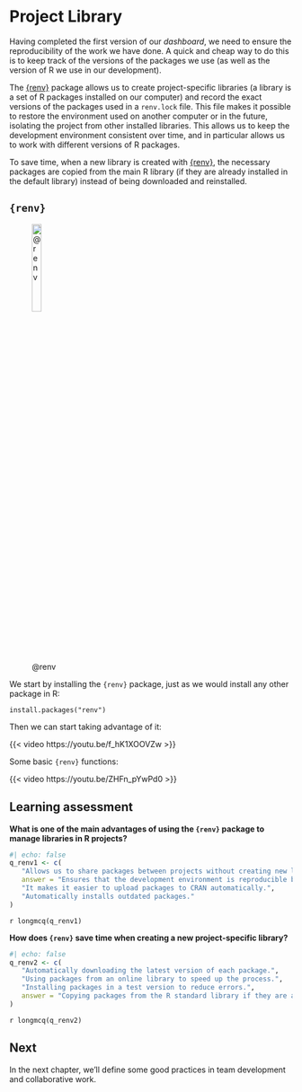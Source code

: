 # Project Library

Having completed the first version of our *dashboard*, we need to ensure the reproducibility of the work we have done. A quick and cheap way to do this is to keep track of the versions of the packages we use (as well as the version of R we use in our development).

The [{renv}](https://rstudio.github.io/renv/articles/renv.html){.uri target="_blank"} package allows us to create project-specific libraries (a library is a set of R packages installed on our computer) and record the exact versions of the packages used in a `renv.lock` file. This file makes it possible to restore the environment used on another computer or in the future, isolating the project from other installed libraries. This allows us to keep the development environment consistent over time, and in particular allows us to work with different versions of R packages.

To save time, when a new library is created with [{renv}](https://rstudio.github.io/renv/articles/renv.html){.uri target="_blank"}, the necessary packages are copied from the main R library (if they are already installed in the default library) instead of being downloaded and reinstalled.

## `{renv}`

![@renv](images/renv.svg){width=20%}

We start by installing the `{renv}` package, just as we would install any other package in R:

```
install.packages("renv")
```

Then we can start taking advantage of it:

{{< video https://youtu.be/f_hK1XOOVZw >}}

Some basic `{renv}` functions:

{{< video https://youtu.be/ZHFn_pYwPd0 >}}

## Learning assessment

**What is one of the main advantages of using the `{renv}` package to manage libraries in R projects?**

```{r}
#| echo: false
q_renv1 <- c(
   "Allows us to share packages between projects without creating new libraries.",
   answer = "Ensures that the development environment is reproducible by recording the exact versions of the packages used.",
   "It makes it easier to upload packages to CRAN automatically.",
   "Automatically installs outdated packages."
)
```

`r longmcq(q_renv1)`

**How does `{renv}` save time when creating a new project-specific library?**

```{r}
#| echo: false
q_renv2 <- c(
   "Automatically downloading the latest version of each package.",
   "Using packages from an online library to speed up the process.",
   "Installing packages in a test version to reduce errors.",
   answer = "Copying packages from the R standard library if they are already installed, instead of downloading them again."
)
```

`r longmcq(q_renv2)`

## Next
 
In the next chapter, we'll define some good practices in team development and collaborative work.  
